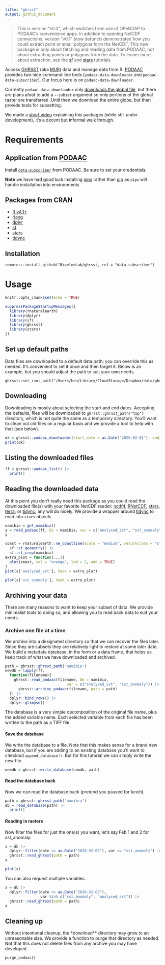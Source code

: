 ```yaml
---
title: "ghrsst"
output: github_document
---
```


>This is version "v0.2", which switches from use of OPeNDAP to PODAAC's convenience apps.
In addition to opening NetCDF connections, version "v0.1" (now defunct) demonstrated how you could extract point or small polygons form the NetCDF.  This new package is only about fetching and reading data from PODAAC, not about extracting points or polygons from the data.  To leaner more about extraction, see the [sf](https://r-spatial.github.io/sf/) and [stars](https://r-spatial.github.io/stars/) tutorials. 

Access [GHRSST](https://www.ghrsst.org/) (aka [MUR](https://www.earthdata.nasa.gov/about/competitive-programs/measures/multi-sensor-ultra-high-resolution-sst-field)) data and manage data from R. [PODAAC](https://podaac.jpl.nasa.gov/) provides two nice command line tools (`podaac-data-downloader` and `podaac-data-subscriber`).  Our focus here is on `podaac-data-downloader`.  

Currently `podaac-data-downloader` only [downloads the global file](https://github.com/podaac/data-subscriber/issues/134#issuecomment-1546155900), but there are plans afoot to add a `--subset` argument so only portions of the global raster are transferred.  Until then we download the entire globe, but then provide tools for subsetting.


We made a [short video](https://drive.google.com/file/d/1GuX5eufkTtb3XU4gLN6_YS3h4Dc3pttW/view?usp=share_link) explaining this packages (while still under development), it's a decent but informal walk through.

# Requirements

## Application from [PODAAC](https://podaac.jpl.nasa.gov/)

Install [`data-subscriber`](https://podaac.github.io/tutorials/quarto_text/DataSubscriberDownloader.html) from PODAAC.  Be sure to set your credentials.

**Note** we have had good luck installing [pipx](https://pypi.org/project/pipx/) rather than [pip](https://pypi.org/project/pip/) as `pipx` will handle installation into environments.

## Packages from CRAN

+ [R v4.1+](https://www.r-project.org/)
+ [rlang](https://CRAN.R-project.org/package=rlang)
+ [dplyr](https://CRAN.R-project.org/package=httr)
+ [sf](https://CRAN.R-project.org/package=sf)
+ [stars](https://CRAN.R-project.org/package=stars)
+ [tidync](https://CRAN.R-project.org/package=tidync)


## Installation

```
remotes::install_github("BigelowLab/ghrsst, ref = "data-subscriber")
```

# Usage
```r
knitr::opts_chunk$set(echo = TRUE)
```

```r
suppressPackageStartupMessages({
  library(rnaturalearth)
  library(dplyr)
  library(sf)
  library(ghrsst)
  library(stars)
})
```

## Set up default paths

Data files are downloaded to a default data path; you can override this as needed. It's convenient to set it once and then forget it. Below is an example, but you should adjust the path to suit your own needs.

```
ghrsst::set_root_path("/Users/ben/Library/CloudStorage/Dropbox/data/ghrsst")
```

## Downloading

Downloading is mostly about selecting the start and end dates.  Accepting the defaults, files will be downloaded to `ghrsst::ghrsst_path("tmp")` directory, which is not quite the same as a temporary directory.  You'll want to clean out old files on a regular basis and we provide a tool to help with that (see below).

```r
ok = ghrsst::podaac_downloader(start_date = as.Date("2020-02-01"), end_date = "2020-02-04")
print(ok)
```

## Listing the downloaded files

```r
ff = ghrsst::podaac_list() |>
  print()
```

## Reading the downloaded data

At this point you don't really need this package as you could read the downloaded file(s) with your favorite NetCDF reader: [ncdf4](https://CRAN.R-project.org/package=ncdf4), [RNetCDF](https://CRAN.R-project.org/package=RNetCDF), [stars](https://CRAN.R-project.org/package=stars), [terra](https://CRAN.R-project.org/package=terra), or [tidync](https://CRAN.R-project.org/package=tidync); any will do nicely.  We provide a wrapper around [tidync](https://CRAN.R-project.org/package=tidync) to read into `stars` objects.  

```r
namibia = get_namibia()
s = read_podaac(ff, bb = namibia, var = c("analysed_sst", "sst_anomaly"))
s
```


```r
coast = rnaturalearth::ne_coastline(scale = "medium", returnclass = "sf") |>
  sf::st_geometry() |>
  sf::st_crop(namibia)
extra_plot = function(...){
  plot(coast, col = "orange", lwd = 2, add = TRUE)
}
plot(s['analysed_sst'], hook = extra_plot)
```


```r
plot(s['sst_anomaly'], hook = extra_plot)
```


## Archiving your data

There are many reasons to want to keep your subset of data.  We provide minimalist tools to doing so, and allowing you to read back data to suit your needs.

### Archive one file at a time

We archive into a designated directory so that we can recover the files later.  Since they are subsets they are relatively light to restore at some later date.  We build a metadata database, in the form or a data frame, that helps us keep track of what we have downloaded and archived.

```r
path = ghrsst::ghrsst_path("namibia")
newdb = lapply(ff,
  function(filename){
    ghrsst::read_podaac(filename, bb = namibia, 
                            var = c("analysed_sst", "sst_anomaly")) |>
      ghrsst::archive_podaac(filename, path = path)
  }) |>
  dplyr::bind_rows() |>
  dplyr::glimpse()
```
The database is a very simple decomposition of the original file name, plus the added variable name.  Each selected variable from each file has been written to the path as a TIFF file.  

#### Save the database
We write the database to a file.  Note that this makes sense for a brand new database, but if you are adding to an existing database you'll want to checkout `append_database()`.  But for this tutorial we can simply write the new file.

```r
newdb = ghrsst::write_database(newdb, path)
```

#### Read the database back

Now we can read the database back (pretend you paused for lunch).

```r
path = ghrsst::ghrsst_path("namibia")
db = read_database(path) |>
  print()
```


#### Reading in rasters

Now filter the files for just the one(s) you want, let's say Feb 1 and 2 for sst_anomaly.

```r
x = db |>
  dplyr::filter(date <= as.Date("2020-02-02"), var == "sst_anomaly") |>
  ghrsst::read_ghrsst(path = path)
x
```
```r
plot(x)
```

You can also request multiple variables.

```r
x = db |>
  dplyr::filter(date <= as.Date("2020-02-02"), 
                var %in% c("sst_anomaly", "analysed_sst")) |>
  ghrsst::read_ghrsst(path = path)
x
```


## Cleaning up

Without intentional cleanup, the *download** directory may grow to an unreasonable size. We provide a function to purge that directory as needed.  Not that this does not delete files from any archive you may have developed.

```
purge_podaac()
```
